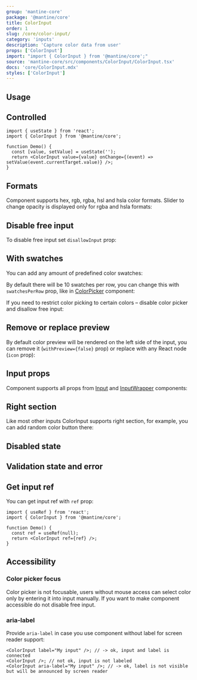 ```yaml
---
group: 'mantine-core'
package: '@mantine/core'
title: ColorInput
order: 1
slug: /core/color-input/
category: 'inputs'
description: 'Capture color data from user'
props: ['ColorInput']
import: "import { ColorInput } from '@mantine/core';"
source: 'mantine-core/src/components/ColorInput/ColorInput.tsx'
docs: 'core/ColorInput.mdx'
styles: ['ColorInput']
---
```



## Usage

<Demo data={ColorInputDemos.usage} />

## Controlled

```tsx
import { useState } from 'react';
import { ColorInput } from '@mantine/core';

function Demo() {
  const [value, setValue] = useState('');
  return <ColorInput value={value} onChange={(event) => setValue(event.currentTarget.value)} />;
}
```

## Formats

Component supports hex, rgb, rgba, hsl and hsla color formats.
Slider to change opacity is displayed only for rgba and hsla formats:

<Demo data={ColorInputDemos.formatsConfigurator} />

## Disable free input

To disable free input set `disallowInput` prop:

<Demo data={ColorInputDemos.readOnly} />

## With swatches

You can add any amount of predefined color swatches:

<Demo data={ColorInputDemos.swatches} />

By default there will be 10 swatches per row, you can change this with `swatchesPerRow` prop,
like in [ColorPicker](/core/color-picker/) component:

<Demo data={ColorPickerDemos.swatchesConfigurator} />

If you need to restrict color picking to certain colors – disable color picker and disallow free input:

<Demo data={ColorInputDemos.swatchesOnly} />

## Remove or replace preview

By default color preview will be rendered on the left side of the input,
you can remove it (`withPreview={false}` prop) or replace with any React node (`icon` prop):

<Demo data={ColorInputDemos.icon} />

## Input props

Component supports all props from [Input](/core/input/) and [InputWrapper](/core/input-wrapper/) components:

<Demo data={ColorInputDemos.inputConfigurator} />

## Right section

Like most other inputs ColorInput supports right section,
for example, you can add random color button there:

<Demo data={ColorInputDemos.rightSection} />

## Disabled state

<Demo data={ColorInputDemos.disabled} />

## Validation state and error

<Demo data={ColorInputDemos.validation} />

## Get input ref

You can get input ref with `ref` prop:

```tsx
import { useRef } from 'react';
import { ColorInput } from '@mantine/core';

function Demo() {
  const ref = useRef(null);
  return <ColorInput ref={ref} />;
}
```

## Accessibility

### Color picker focus

Color picker is not focusable, users without mouse access can select color only by entering it into input manually.
If you want to make component accessible do not disable free input.

### aria-label

Provide `aria-label` in case you use component without label for screen reader support:

```tsx
<ColorInput label="My input" />; // -> ok, input and label is connected
<ColorInput />; // not ok, input is not labeled
<ColorInput aria-label="My input" />; // -> ok, label is not visible but will be announced by screen reader
```
